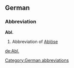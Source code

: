 ==German==

===Abbreviation===
'''Abl.'''

# Abbreviation of [[Ablöse]]

[[Category:German abbreviations]]

[[de:Abl.]]